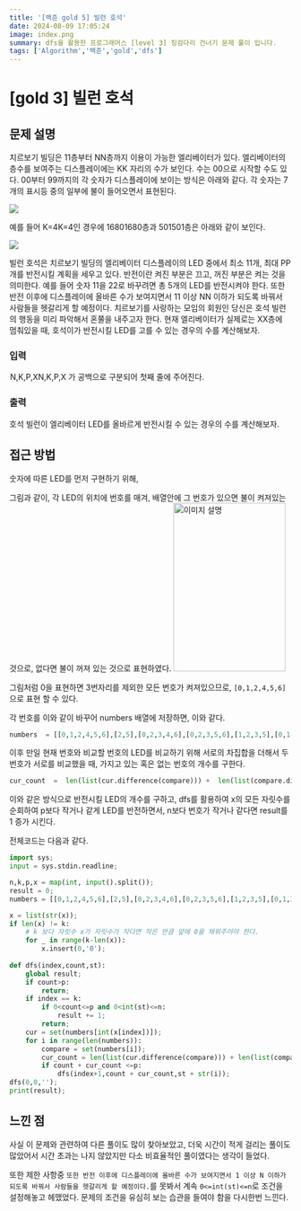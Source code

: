 ```yaml
---
title: '[백준 gold 5] 빌런 호석'
date: 2024-08-09 17:05:24
image: index.png
summary: dfs을 활용한 프로그래머스 [level 3] 징검다리 건너기 문제 풀이 입니다.
tags: ['Algorithm','백준','gold','dfs']
---
```

# [gold 3] 빌런 호석

## 문제 설명

치르보기 빌딩은 11층부터 NN층까지 이용이 가능한 엘리베이터가 있다. 엘리베이터의 층수를 보여주는 디스플레이에는 KK  자리의 수가 보인다. 수는 00으로 시작할 수도 있다. 00부터 99까지의 각 숫자가 디스플레이에 보이는 방식은 아래와 같다. 각 숫자는 7개의 표시등 중의 일부에 불이 들어오면서 표현된다.

![](1.png)

예를 들어 K=4K=4인 경우에 16801680층과 501501층은 아래와 같이 보인다.

![](2.png)



빌런 호석은 치르보기 빌딩의 엘리베이터 디스플레이의 LED 중에서 최소 11개, 최대 PP개를 반전시킬 계획을 세우고 있다. 반전이란 켜진 부분은 끄고, 꺼진 부분은 켜는 것을 의미한다. 예를 들어 숫자 11을 22로 바꾸려면 총 5개의 LED를 반전시켜야 한다. 또한 반전 이후에 디스플레이에 올바른 수가 보여지면서 11  이상 NN  이하가 되도록 바꿔서 사람들을 헷갈리게 할 예정이다. 치르보기를 사랑하는 모임의 회원인 당신은 호석 빌런의 행동을 미리 파악해서 혼쭐을 내주고자 한다. 현재 엘리베이터가 실제로는 XX층에 멈춰있을 때, 호석이가 반전시킬 LED를 고를 수 있는 경우의 수를 계산해보자.

### 입력

 N,K,P,XN,K,P,X  가 공백으로 구분되어 첫째 줄에 주어진다.

### 출력

호석 빌런이 엘리베이터 LED를 올바르게 반전시킬 수 있는 경우의 수를 계산해보자.

## 접근 방법

숫자에 따른 LED를 먼저 구현하기 위해, 

그림과 같이, 각 LED의 위치에 번호를 매겨, 배열안에 그 번호가 있으면 불이 켜져있는 것으로, 없다면 불이 꺼져 있는 것으로 표현하였다.
<img src="3.png" alt="이미지 설명" width="200" height="300" />


그림처럼 0을 표현하면 3번자리를 제외한 모든 번호가 켜져있으므로, `[0,1,2,4,5,6]`으로 표현 할 수 있다.

각 번호를 이와 같이 바꾸어 numbers 배열에 저장하면, 이와 같다.
```python
numbers  = [[0,1,2,4,5,6],[2,5],[0,2,3,4,6],[0,2,3,5,6],[1,2,3,5],[0,1,3,5,6],[0,1,3,4,5,6],[0,2,5],[0,1,2,3,4,5,6],[0,1,2,3,5,6]];
```
이후 만일 현재 번호와 비교할 번호의 LED를 비교하기 위해 서로의 차집합을 더해서 두 번호가 서로를 비교했을 때, 가지고 있는 혹은 없는 번호의 개수를 구한다.
```python
cur_count  =  len(list(cur.difference(compare))) +  len(list(compare.difference(cur)));
```
이와 같은 방식으로 반전시킬 LED의 개수를 구하고, dfs를 활용하여 x의 모든 자릿수를 순회하여 p보다 작거나 같게 LED를 반전하면서, n보다 번호가 작거나 같다면 result를 1 증가 시킨다.

전체코드는 다음과 같다.
```python
import sys;
input = sys.stdin.readline;

n,k,p,x = map(int, input().split());
result = 0;
numbers = [[0,1,2,4,5,6],[2,5],[0,2,3,4,6],[0,2,3,5,6],[1,2,3,5],[0,1,3,5,6],[0,1,3,4,5,6],[0,2,5],[0,1,2,3,4,5,6],[0,1,2,3,5,6]];

x = list(str(x));
if len(x) != k:
	# k 보다 자릿수 x가 자릿수가 작다면 작은 만큼 앞에 0을 채워주어야 한다.
    for _ in range(k-len(x)):
        x.insert(0,'0');
        
def dfs(index,count,st):
    global result;
    if count>p:
        return;
    if index == k:
        if 0<count<=p and 0<int(st)<=n:
            result += 1;
        return;
    cur = set(numbers[int(x[index])]);
    for i in range(len(numbers)):
        compare = set(numbers[i]);
        cur_count = len(list(cur.difference(compare))) + len(list(compare.difference(cur)));
        if count + cur_count <=p:
            dfs(index+1,count + cur_count,st + str(i));
dfs(0,0,'');
print(result);
```

## 느낀 점
사실 이 문제와 관련하여 다른 풀이도 많이 찾아보았고, 더욱 시간이 적게 걸리는 풀이도 많았어서 시간 초과는 나지 않았지만 다소 비효율적인 풀이였다는 생각이 들었다.

또한 제한 사항중 `또한 반전 이후에 디스플레이에 올바른 수가 보여지면서 1 이상 N 이하가 되도록 바꿔서 사람들을 헷갈리게 할 예정이다.`를 못봐서 계속 `0<=int(st)<=n`로 조건을 설정해놓고 헤맸었다.  문제의 조건을 유심히 보는 습관을 들여야 함을 다시한번 느낀다.